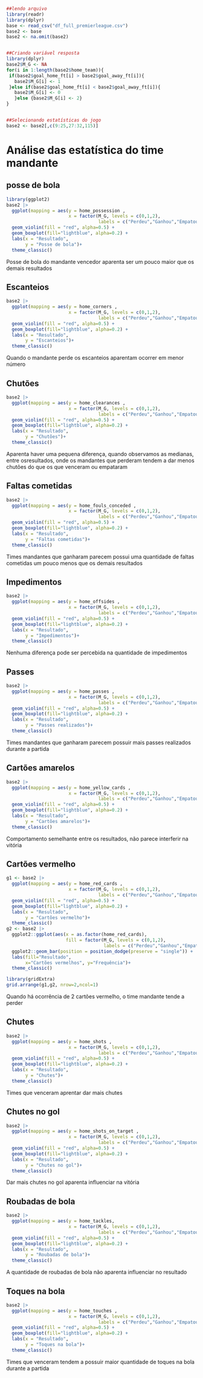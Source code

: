 
```r
##lendo arquivo
library(readr)
library(dplyr)
base <- read_csv("df_full_premierleague.csv")
base2 <- base
base2 <- na.omit(base2)


##Criando variável resposta
library(dplyr)
base2$M_G <- NA
for(i in 1:length(base2$home_team)){
 if(base2$goal_home_ft[i] > base2$goal_away_ft[i]){
   base2$M_G[i] <- 1
 }else if(base2$goal_home_ft[i] < base2$goal_away_ft[i]){
   base2$M_G[i] <- 0
   }else {base2$M_G[i] <- 2}
}


##Selecionando estatísticas do jogo
base2 <- base2[,c(9:25,27:32,115)]

```

# Análise das estatística do time mandante

## posse de bola
```r
library(ggplot2)
base2 |>  
  ggplot(mapping = aes(y = home_possession , 
                       x = factor(M_G, levels = c(0,1,2),
                                  labels = c("Perdeu","Ganhou","Empatou"))))  +
  geom_violin(fill = "red", alpha=0.5) + 
  geom_boxplot(fill="lightblue", alpha=0.2) +
  labs(x = "Resultado", 
       y = "Posse de bola")+
  theme_classic()

```
Posse de bola do mandante vencedor aparenta ser um pouco maior que os demais resultados


## Escanteios
```r
base2 |>  
  ggplot(mapping = aes(y = home_corners , 
                       x = factor(M_G, levels = c(0,1,2),
                                  labels = c("Perdeu","Ganhou","Empatou"))))  +
  geom_violin(fill = "red", alpha=0.5) + 
  geom_boxplot(fill="lightblue", alpha=0.2) +
  labs(x = "Resultado", 
       y = "Escanteios")+
  theme_classic()

```
Quando o mandante perde os escanteios aparentam ocorrer em menor número

## Chutões
```r
base2 |>  
  ggplot(mapping = aes(y = home_clearances , 
                       x = factor(M_G, levels = c(0,1,2),
                                  labels = c("Perdeu","Ganhou","Empatou")))) +
  geom_violin(fill = "red", alpha=0.5) + 
  geom_boxplot(fill="lightblue", alpha=0.2) + 
  labs(x = "Resultado", 
       y = "Chutões")+
  theme_classic()
```
Aparenta haver uma pequena diferença, quando observamos as medianas, entre osresultados, onde os mandantes que perderam tendem a dar menos chutões do que os que venceram ou empataram


## Faltas cometidas
```r
base2 |>  
  ggplot(mapping = aes(y = home_fouls_conceded , 
                       x = factor(M_G, levels = c(0,1,2),
                                  labels = c("Perdeu","Ganhou","Empatou"))))  +
  geom_violin(fill = "red", alpha=0.5) + 
  geom_boxplot(fill="lightblue", alpha=0.2) +
  labs(x = "Resultado", 
       y = "Faltas cometidas")+
  theme_classic()

```
Times mandantes que ganharam parecem possui uma quantidade de faltas cometidas um pouco menos que os demais resultados


## Impedimentos 
```r
base2 |>  
  ggplot(mapping = aes(y = home_offsides , 
                       x = factor(M_G, levels = c(0,1,2),
                                  labels = c("Perdeu","Ganhou","Empatou"))))  +
  geom_violin(fill = "red", alpha=0.5) + 
  geom_boxplot(fill="lightblue", alpha=0.2) +
  labs(x = "Resultado", 
       y = "Impedimentos")+
  theme_classic()

```
Nenhuma diferença pode ser percebida na quantidade de impedimentos


## Passes
```r
base2 |>  
  ggplot(mapping = aes(y = home_passes , 
                       x = factor(M_G, levels = c(0,1,2),
                                  labels = c("Perdeu","Ganhou","Empatou"))))  +
  geom_violin(fill = "red", alpha=0.5) + 
  geom_boxplot(fill="lightblue", alpha=0.2) +
  labs(x = "Resultado", 
       y = "Passes realizados")+
  theme_classic()
```
Times mandantes que ganharam parecem possuir mais passes realizados durante a partida


## Cartões amarelos
```r
base2 |>  
  ggplot(mapping = aes(y = home_yellow_cards , 
                       x = factor(M_G, levels = c(0,1,2),
                                  labels = c("Perdeu","Ganhou","Empatou"))))  +
  geom_violin(fill = "red", alpha=0.5) + 
  geom_boxplot(fill="lightblue", alpha=0.2) +
  labs(x = "Resultado", 
       y = "Cartões amarelos")+
  theme_classic()


```
Comportamento semelhante entre os resultados, não parece interferir na vitória


## Cartões vermelho
```r
g1 <- base2 |>  
  ggplot(mapping = aes(y = home_red_cards , 
                       x = factor(M_G, levels = c(0,1,2),
                                  labels = c("Perdeu","Ganhou","Empatou"))))  +
  geom_violin(fill = "red", alpha=0.5) + 
  geom_boxplot(fill="lightblue", alpha=0.2) +
  labs(x = "Resultado", 
       y = "Cartões vermelho")+
  theme_classic()
g2 <- base2 |> 
  ggplot2::ggplot(aes(x = as.factor(home_red_cards),
                      fill = factor(M_G, levels = c(0,1,2),
                                    labels = c("Perdeu","Ganhou","Empatou"))))+
  ggplot2::geom_bar(position = position_dodge(preserve = "single")) +
  labs(fill="Resultado",
       x="Cartões vermelhos", y="Frequência")+
  theme_classic()

library(gridExtra)
grid.arrange(g1,g2, nrow=2,ncol=1)
```
Quando há ocorrência de 2 cartões vermelho, o time mandante tende a perder


## Chutes
```r
base2 |>  
  ggplot(mapping = aes(y = home_shots , 
                       x = factor(M_G, levels = c(0,1,2),
                                  labels = c("Perdeu","Ganhou","Empatou"))))  +
  geom_violin(fill = "red", alpha=0.5) + 
  geom_boxplot(fill="lightblue", alpha=0.2) +
  labs(x = "Resultado", 
       y = "Chutes")+
  theme_classic()
```
Times que venceram aprentar dar mais chutes


## Chutes no gol
```r
base2 |>  
  ggplot(mapping = aes(y = home_shots_on_target , 
                       x = factor(M_G, levels = c(0,1,2),
                                  labels = c("Perdeu","Ganhou","Empatou"))))  +
  geom_violin(fill = "red", alpha=0.5) + 
  geom_boxplot(fill="lightblue", alpha=0.2) +
  labs(x = "Resultado", 
       y = "Chutes no gol")+
  theme_classic()
```
Dar mais chutes no gol aparenta influenciar na vitória


## Roubadas de bola
```r
base2 |>  
  ggplot(mapping = aes(y = home_tackles, 
                       x = factor(M_G, levels = c(0,1,2),
                                  labels = c("Perdeu","Ganhou","Empatou"))))  +
  geom_violin(fill = "red", alpha=0.5) + 
  geom_boxplot(fill="lightblue", alpha=0.2) +
  labs(x = "Resultado", 
       y = "Roubadas de bola")+
  theme_classic()
```
A quantidade de roubadas de bola não aparenta influenciar no resultado


## Toques na bola
```r
base2 |>  
  ggplot(mapping = aes(y = home_touches , 
                       x = factor(M_G, levels = c(0,1,2),
                                  labels = c("Perdeu","Ganhou","Empatou"))))  +
  geom_violin(fill = "red", alpha=0.5) + 
  geom_boxplot(fill="lightblue", alpha=0.2) +
  labs(x = "Resultado", 
       y = "Toques na bola")+
  theme_classic()
```
Times que venceram tendem a possuir maior quantidade de toques na bola durante a partida